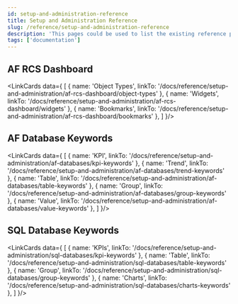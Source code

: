```yaml
---
id: setup-and-administration-reference
title: Setup and Administration Reference
slug: /reference/setup-and-administration-reference
description: 'This pages could be used to list the existing reference pages. In the future, we could move from the knowladge base to the documentation.'
tags: ['documentation']
---
```



## AF RCS Dashboard

<LinkCards data={
  [
    {
      name: 'Object Types',
      linkTo: '/docs/reference/setup-and-administration/af-rcs-dashboard/object-types'
    },
    {
      name: 'Widgets',
      linkTo: '/docs/reference/setup-and-administration/af-rcs-dashboard/widgets'
    },
    {
      name: 'Bookmarks',
      linkTo: '/docs/reference/setup-and-administration/af-rcs-dashboard/bookmarks'
    },
  ]
}/>

## AF Database Keywords

<LinkCards data={
  [
    {
      name: 'KPI',
      linkTo: '/docs/reference/setup-and-administration/af-databases/kpi-keywords'
    },
    {
      name: 'Trend',
      linkTo: '/docs/reference/setup-and-administration/af-databases/trend-keywords'
    },
    {
      name: 'Table',
      linkTo: '/docs/reference/setup-and-administration/af-databases/table-keywords'
    },
    {
      name: 'Group',
      linkTo: '/docs/reference/setup-and-administration/af-databases/group-keywords'
    },
    {
      name: 'Value',
      linkTo: '/docs/reference/setup-and-administration/af-databases/value-keywords'
    },
  ]
}/>

## SQL Database Keywords

<LinkCards data={
  [
    {
      name: 'KPIs',
      linkTo: '/docs/reference/setup-and-administration/sql-databases/kpi-keywords'
    },
    {
      name: 'Table',
      linkTo: '/docs/reference/setup-and-administration/sql-databases/table-keywords'
    },
    {
      name: 'Group',
      linkTo: '/docs/reference/setup-and-administration/sql-databases/group-keywords'
    },
    {
      name: 'Charts',
      linkTo: '/docs/reference/setup-and-administration/sql-databases/charts-keywords'
    },
  ]
}/>